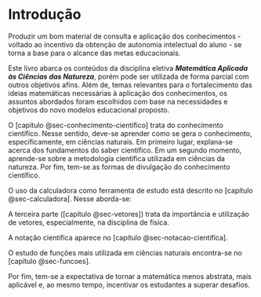 # Introdução {.unnumbered}

Produzir um bom material de consulta e aplicação dos conhecimentos - voltado ao incentivo da obtenção de autonomia intelectual do aluno - se torna a base para o alcance das metas educacionais.

Este livro abarca os conteúdos da disciplina eletiva ***Matemática Aplicada às Ciências das Natureza***, porém pode ser utilizada de forma parcial com outros objetivos afins. Além de, temas relevantes para o fortalecimento das ideias matemáticas necessárias à aplicação dos conhecimentos, os assuntos abordados foram escolhidos com base na necessidades e objetivos do novo modelos educacional proposto. 

O [capítulo @sec-conhecimento-cientifico] trata do conhecimento científico. Nesse sentido, deve-se aprender como se gera o conhecimento, especificamente, em ciências naturais. Em primeiro lugar, explana-se acerca dos fundamentos do saber científico. Em um segundo momento, aprende-se sobre a metodologia científica utilizada em ciências da natureza. Por fim, tem-se as formas de divulgação do conhecimento científico.    

O uso da calculadora como ferramenta de estudo está descrito no [capítulo @sec-calculadora]. Nesse aborda-se: 

A terceira parte ([capítulo @sec-vetores]) trata da importância e utilização de vetores, especialmente, na disciplina de física. 

A notação científica aparece no [capítulo @sec-notacao-cientifica].

O estudo de funções mais utilizada em ciências naturais encontra-se no [capítulo @sec-funcoes].

Por fim, tem-se a expectativa de tornar a matemática menos abstrata, mais aplicável e, ao mesmo tempo, incentivar os estudantes a superar desafios.  
